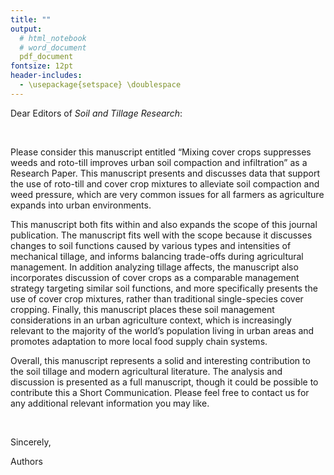 ```yaml
---
title: ""
output: 
  # html_notebook
  # word_document
  pdf_document
fontsize: 12pt
header-includes:
  - \usepackage{setspace} \doublespace
---
```



Dear Editors of *Soil and Tillage Research*:

\

Please consider this manuscript entitled "Mixing cover crops suppresses weeds and roto-till improves urban soil compaction and infiltration" as a Research Paper.
This manuscript presents and discusses data that support the use of roto-till and cover crop mixtures to alleviate soil compaction and weed pressure, which are very common issues for all farmers as agriculture expands into urban environments.

This manuscript both fits within and also expands the scope of this journal publication.
The manuscript fits well with the scope because it discusses changes to soil functions caused by various types and intensities of mechanical tillage, and informs balancing trade-offs during agricultural management.
In addition analyzing tillage affects, the manuscript also incorporates discussion of cover crops as a comparable management strategy targeting similar soil functions, and more specifically presents the use of cover crop mixtures, rather than traditional single-species cover cropping.
Finally, this manuscript places these soil management considerations in an urban agriculture context, which is increasingly relevant to the majority of the world's population living in urban areas and promotes adaptation to more local food supply chain systems.

Overall, this manuscript represents a solid and interesting contribution to the soil tillage and modern agricultural literature.
The analysis and discussion is presented as a full manuscript, though it could be possible to contribute this a Short Communication.
Please feel free to contact us for any additional relevant information you may like.

\

Sincerely,

Authors
